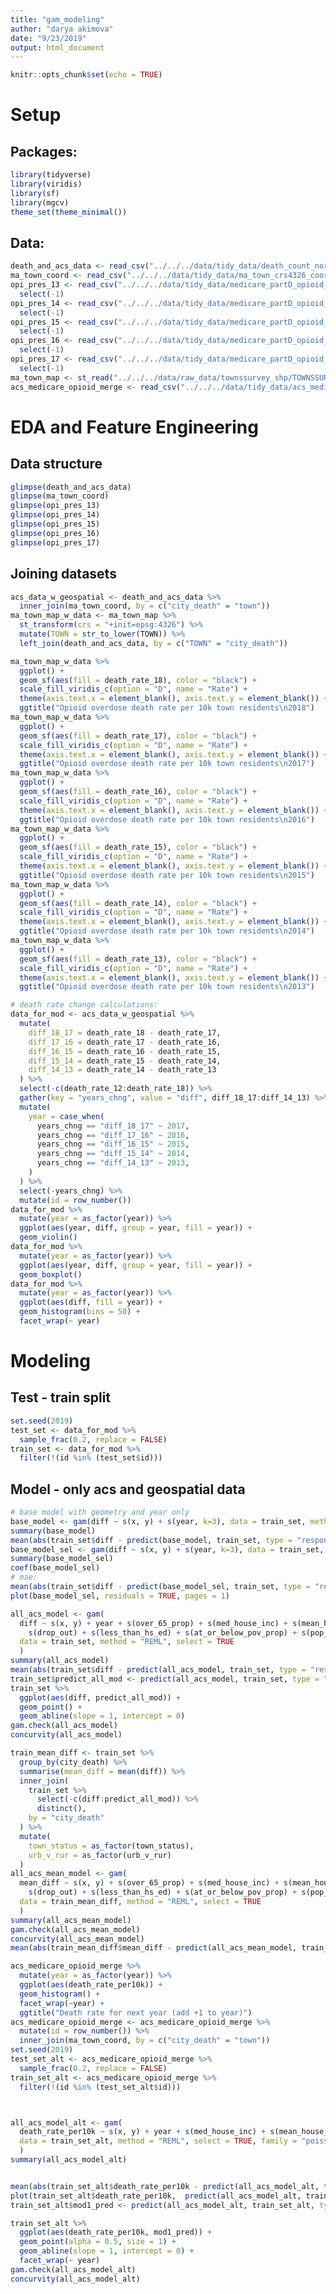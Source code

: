 ```yaml
---
title: "gam_modeling"
author: "darya akimova"
date: "9/23/2019"
output: html_document
---
```


```r
knitr::opts_chunk$set(echo = TRUE)
```

# Setup

## Packages:

```r
library(tidyverse)
library(viridis)
library(sf)
library(mgcv)
theme_set(theme_minimal())
```


## Data:

```r
death_and_acs_data <- read_csv("../../../data/tidy_data/death_count_norm_to_pop_and_acs_town_demographics_merge.csv")
ma_town_coord <- read_csv("../../../data/tidy_data/ma_town_crs4326_coords.csv")
opi_pres_13 <- read_csv("../../../data/tidy_data/medicare_partD_opioid_prescriber_2013_w_zip_MAtown_v1.csv") %>% 
  select(-1)
opi_pres_14 <- read_csv("../../../data/tidy_data/medicare_partD_opioid_prescriber_2014_w_zip_MAtown_v1.csv") %>% 
  select(-1)
opi_pres_15 <- read_csv("../../../data/tidy_data/medicare_partD_opioid_prescriber_2015_w_zip_MAtown_v1.csv") %>% 
  select(-1)
opi_pres_16 <- read_csv("../../../data/tidy_data/medicare_partD_opioid_prescriber_2016_w_zip_MAtown_v1.csv") %>% 
  select(-1)
opi_pres_17 <- read_csv("../../../data/tidy_data/medicare_partD_opioid_prescriber_2017_w_zip_MAtown_v1.csv") %>% 
  select(-1)
ma_town_map <- st_read("../../../data/raw_data/townssurvey_shp/TOWNSSURVEY_POLYM.shp")
acs_medicare_opioid_merge <- read_csv("../../../data/tidy_data/acs_medicare_opioid_stats_death_rate.csv")
```


# EDA and Feature Engineering

## Data structure

```r
glimpse(death_and_acs_data)
glimpse(ma_town_coord)
glimpse(opi_pres_13)
glimpse(opi_pres_14)
glimpse(opi_pres_15)
glimpse(opi_pres_16)
glimpse(opi_pres_17)
```


## Joining datasets

```r
acs_data_w_geospatial <- death_and_acs_data %>% 
  inner_join(ma_town_coord, by = c("city_death" = "town"))
ma_town_map_w_data <- ma_town_map %>% 
  st_transform(crs = "+init=epsg:4326") %>% 
  mutate(TOWN = str_to_lower(TOWN)) %>% 
  left_join(death_and_acs_data, by = c("TOWN" = "city_death"))
```


```r
ma_town_map_w_data %>%
  ggplot() +
  geom_sf(aes(fill = death_rate_18), color = "black") +
  scale_fill_viridis_c(option = "D", name = "Rate") +
  theme(axis.text.x = element_blank(), axis.text.y = element_blank()) +
  ggtitle("Opioid overdose death rate per 10k town residents\n2018")
ma_town_map_w_data %>%
  ggplot() +
  geom_sf(aes(fill = death_rate_17), color = "black") +
  scale_fill_viridis_c(option = "D", name = "Rate") +
  theme(axis.text.x = element_blank(), axis.text.y = element_blank()) +
  ggtitle("Opioid overdose death rate per 10k town residents\n2017")
ma_town_map_w_data %>%
  ggplot() +
  geom_sf(aes(fill = death_rate_16), color = "black") +
  scale_fill_viridis_c(option = "D", name = "Rate") +
  theme(axis.text.x = element_blank(), axis.text.y = element_blank()) +
  ggtitle("Opioid overdose death rate per 10k town residents\n2016")
ma_town_map_w_data %>%
  ggplot() +
  geom_sf(aes(fill = death_rate_15), color = "black") +
  scale_fill_viridis_c(option = "D", name = "Rate") +
  theme(axis.text.x = element_blank(), axis.text.y = element_blank()) +
  ggtitle("Opioid overdose death rate per 10k town residents\n2015")
ma_town_map_w_data %>%
  ggplot() +
  geom_sf(aes(fill = death_rate_14), color = "black") +
  scale_fill_viridis_c(option = "D", name = "Rate") +
  theme(axis.text.x = element_blank(), axis.text.y = element_blank()) +
  ggtitle("Opioid overdose death rate per 10k town residents\n2014")
ma_town_map_w_data %>%
  ggplot() +
  geom_sf(aes(fill = death_rate_13), color = "black") +
  scale_fill_viridis_c(option = "D", name = "Rate") +
  theme(axis.text.x = element_blank(), axis.text.y = element_blank()) +
  ggtitle("Opioid overdose death rate per 10k town residents\n2013")
```


```r
# death rate change calculations:
data_for_mod <- acs_data_w_geospatial %>% 
  mutate(
    diff_18_17 = death_rate_18 - death_rate_17,
    diff_17_16 = death_rate_17 - death_rate_16,
    diff_16_15 = death_rate_16 - death_rate_15,
    diff_15_14 = death_rate_15 - death_rate_14,
    diff_14_13 = death_rate_14 - death_rate_13
  ) %>% 
  select(-c(death_rate_12:death_rate_18)) %>% 
  gather(key = "years_chng", value = "diff", diff_18_17:diff_14_13) %>% 
  mutate(
    year = case_when(
      years_chng == "diff_18_17" ~ 2017,
      years_chng == "diff_17_16" ~ 2016,
      years_chng == "diff_16_15" ~ 2015,
      years_chng == "diff_15_14" ~ 2014,
      years_chng == "diff_14_13" ~ 2013,
    )
  ) %>% 
  select(-years_chng) %>% 
  mutate(id = row_number())
data_for_mod %>% 
  mutate(year = as_factor(year)) %>% 
  ggplot(aes(year, diff, group = year, fill = year)) +
  geom_violin() 
data_for_mod %>% 
  mutate(year = as_factor(year)) %>% 
  ggplot(aes(year, diff, group = year, fill = year)) +
  geom_boxplot() 
data_for_mod %>% 
  mutate(year = as_factor(year)) %>% 
  ggplot(aes(diff, fill = year)) +
  geom_histogram(bins = 50) +
  facet_wrap(~ year)
```


# Modeling


## Test - train split

```r
set.seed(2019)
test_set <- data_for_mod %>% 
  sample_frac(0.2, replace = FALSE)
train_set <- data_for_mod %>% 
  filter(!(id %in% (test_set$id)))
```


## Model - only acs and geospatial data

```r
# base model with geometry and year only
base_model <- gam(diff ~ s(x, y) + s(year, k=3), data = train_set, method = "REML")
summary(base_model)
mean(abs(train_set$diff - predict(base_model, train_set, type = "response")))
base_model_sel <- gam(diff ~ s(x, y) + s(year, k=3), data = train_set, method = "REML", select = TRUE)
summary(base_model_sel)
coef(base_model_sel)
# mae:
mean(abs(train_set$diff - predict(base_model_sel, train_set, type = "response")))
plot(base_model_sel, residuals = TRUE, pages = 1)
```


```r
all_acs_model <- gam(
  diff ~ s(x, y) + year + s(over_65_prop) + s(med_house_inc) + s(mean_house_inc) + s(mean_med_inc_desp) +
    s(drop_out) + s(less_than_hs_ed) + s(at_or_below_pov_prop) + s(pop_struggling_prop) + town_status + urb_v_rur,
  data = train_set, method = "REML", select = TRUE
  )
summary(all_acs_model)
mean(abs(train_set$diff - predict(all_acs_model, train_set, type = "response")), na.rm = TRUE)
train_set$predict_all_mod <- predict(all_acs_model, train_set, type = "response")
train_set %>% 
  ggplot(aes(diff, predict_all_mod)) +
  geom_point() +
  geom_abline(slope = 1, intercept = 0)
gam.check(all_acs_model)
concurvity(all_acs_model)
```


```r
train_mean_diff <- train_set %>% 
  group_by(city_death) %>% 
  summarise(mean_diff = mean(diff)) %>% 
  inner_join(
    train_set %>% 
      select(-c(diff:predict_all_mod)) %>% 
      distinct(),
    by = "city_death"
  ) %>% 
  mutate(
    town_status = as_factor(town_status),
    urb_v_rur = as_factor(urb_v_rur)
  )
all_acs_mean_model <- gam(
  mean_diff ~ s(x, y) + s(over_65_prop) + s(med_house_inc) + s(mean_house_inc) + s(mean_med_inc_desp) +
    s(drop_out) + s(less_than_hs_ed) + s(at_or_below_pov_prop) + s(pop_struggling_prop) + town_status + urb_v_rur,
  data = train_mean_diff, method = "REML", select = TRUE
  )
summary(all_acs_mean_model)
gam.check(all_acs_mean_model)
concurvity(all_acs_mean_model)
mean(abs(train_mean_diff$mean_diff - predict(all_acs_mean_model, train_mean_diff, type = "response")), na.rm = TRUE)
```












```r
acs_medicare_opioid_merge %>% 
  mutate(year = as_factor(year)) %>% 
  ggplot(aes(death_rate_per10k)) +
  geom_histogram() +
  facet_wrap(~year) +
  ggtitle("Death rate for next year (add +1 to year)")
acs_medicare_opioid_merge <- acs_medicare_opioid_merge %>% 
  mutate(id = row_number()) %>% 
  inner_join(ma_town_coord, by = c("city_death" = "town"))
set.seed(2019)
test_set_alt <- acs_medicare_opioid_merge %>% 
  sample_frac(0.2, replace = FALSE)
train_set_alt <- acs_medicare_opioid_merge %>% 
  filter(!(id %in% (test_set_alt$id)))



all_acs_model_alt <- gam(
  death_rate_per10k ~ s(x, y) + year + s(med_house_inc) + s(mean_house_inc) + s(mean_med_inc_desp) + s(drop_out) + s(less_than_hs_ed) + s(at_or_below_pov_prop) + s(pop_struggling_prop) + town_status + urb_v_rur + s(opioid_claim_count_avg) + s(opioid_rate_avg) + s(claim_per_65_and_over) + s(opi_claim_per_65_and_over),
  data = train_set_alt, method = "REML", select = TRUE, family = "poisson"
  )
summary(all_acs_model_alt)


mean(abs(train_set_alt$death_rate_per10k - predict(all_acs_model_alt, train_set_alt, type = "response")), na.rm = TRUE)
plot(train_set_alt$death_rate_per10k,  predict(all_acs_model_alt, train_set_alt, type = "response"))
train_set_alt$mod1_pred <- predict(all_acs_model_alt, train_set_alt, type = "response")

train_set_alt %>% 
  ggplot(aes(death_rate_per10k, mod1_pred)) +
  geom_point(alpha = 0.5, size = 1) +
  geom_abline(slope = 1, intercept = 0) +
  facet_wrap(~ year)
gam.check(all_acs_model_alt)
concurvity(all_acs_model_alt)
```

